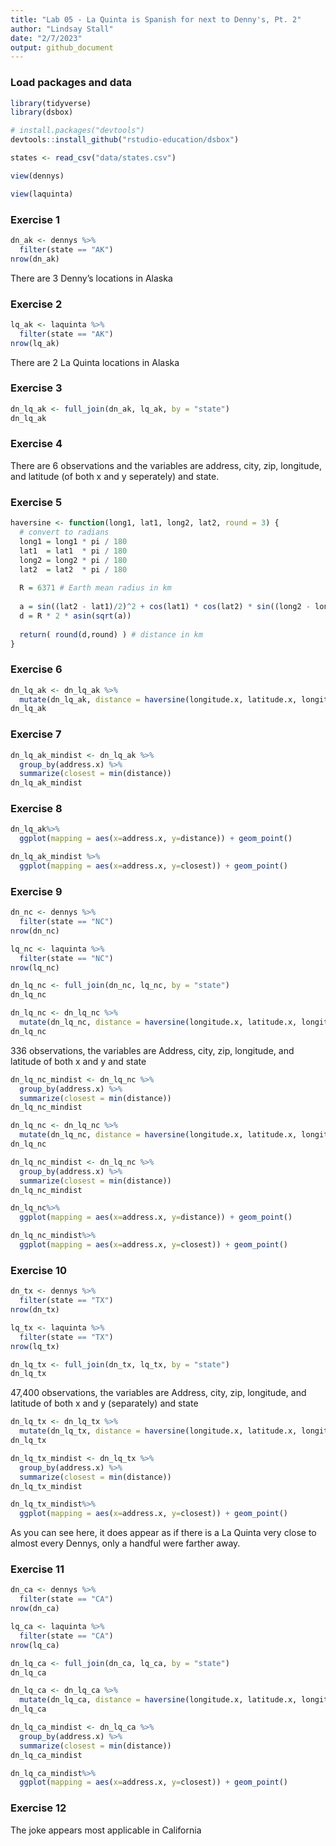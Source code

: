```yaml
---
title: "Lab 05 - La Quinta is Spanish for next to Denny's, Pt. 2"
author: "Lindsay Stall"
date: "2/7/2023"
output: github_document
---
```


### Load packages and data


```r
library(tidyverse) 
library(dsbox) 
```

```r
# install.packages("devtools")
devtools::install_github("rstudio-education/dsbox")
```


```r
states <- read_csv("data/states.csv")
```

```r
view(dennys)
```

```r
view(laquinta)
```

### Exercise 1

```r
dn_ak <- dennys %>%
  filter(state == "AK")
nrow(dn_ak)
```

There are 3 Denny's locations in Alaska

### Exercise 2

```r
lq_ak <- laquinta %>%
  filter(state == "AK")
nrow(lq_ak)
```

There are 2 La Quinta locations in Alaska


### Exercise 3

```r
dn_lq_ak <- full_join(dn_ak, lq_ak, by = "state")
dn_lq_ak
```

### Exercise 4 
There are 6 observations and the variables are address, city, zip, longitude, and latitude (of both x and y seperately) and state.


### Exercise 5

```r
haversine <- function(long1, lat1, long2, lat2, round = 3) {
  # convert to radians
  long1 = long1 * pi / 180
  lat1  = lat1  * pi / 180
  long2 = long2 * pi / 180
  lat2  = lat2  * pi / 180
  
  R = 6371 # Earth mean radius in km
  
  a = sin((lat2 - lat1)/2)^2 + cos(lat1) * cos(lat2) * sin((long2 - long1)/2)^2
  d = R * 2 * asin(sqrt(a))
  
  return( round(d,round) ) # distance in km
}
```


### Exercise 6

```r
dn_lq_ak <- dn_lq_ak %>%
  mutate(dn_lq_ak, distance = haversine(longitude.x, latitude.x, longitude.y, latitude.y, round = 3))
dn_lq_ak
```


### Exercise 7

```r
dn_lq_ak_mindist <- dn_lq_ak %>%
  group_by(address.x) %>%
  summarize(closest = min(distance))
dn_lq_ak_mindist
```


### Exercise 8

```r
dn_lq_ak%>%
  ggplot(mapping = aes(x=address.x, y=distance)) + geom_point()
```

```r
dn_lq_ak_mindist %>%
  ggplot(mapping = aes(x=address.x, y=closest)) + geom_point()
```


### Exercise 9

```r
dn_nc <- dennys %>%
  filter(state == "NC")
nrow(dn_nc)
```

```r
lq_nc <- laquinta %>%
  filter(state == "NC")
nrow(lq_nc)
```

```r
dn_lq_nc <- full_join(dn_nc, lq_nc, by = "state")
dn_lq_nc
```

```r
dn_lq_nc <- dn_lq_nc %>%
  mutate(dn_lq_nc, distance = haversine(longitude.x, latitude.x, longitude.y, latitude.y, round = 3))
dn_lq_nc
```

336 observations, the variables are Address, city, zip, longitude, and latitude of both x and y and state

```r
dn_lq_nc_mindist <- dn_lq_nc %>%
  group_by(address.x) %>%
  summarize(closest = min(distance))
dn_lq_nc_mindist
```
```r
dn_lq_nc <- dn_lq_nc %>%
  mutate(dn_lq_nc, distance = haversine(longitude.x, latitude.x, longitude.y, latitude.y, round = 3))
dn_lq_nc
```

```r
dn_lq_nc_mindist <- dn_lq_nc %>%
  group_by(address.x) %>%
  summarize(closest = min(distance))
dn_lq_nc_mindist
```

```r
dn_lq_nc%>%
  ggplot(mapping = aes(x=address.x, y=distance)) + geom_point()
```


```r
dn_lq_nc_mindist%>%
  ggplot(mapping = aes(x=address.x, y=closest)) + geom_point()
```



### Exercise 10
```r
dn_tx <- dennys %>%
  filter(state == "TX")
nrow(dn_tx)
```

```r
lq_tx <- laquinta %>%
  filter(state == "TX")
nrow(lq_tx)
```

```r
dn_lq_tx <- full_join(dn_tx, lq_tx, by = "state")
dn_lq_tx
```

47,400 observations, the variables are Address, city, zip, longitude, and latitude of both x and y (separately) and state

```r
dn_lq_tx <- dn_lq_tx %>%
  mutate(dn_lq_tx, distance = haversine(longitude.x, latitude.x, longitude.y, latitude.y, round = 3))
dn_lq_tx
```

```r
dn_lq_tx_mindist <- dn_lq_tx %>%
  group_by(address.x) %>%
  summarize(closest = min(distance))
dn_lq_tx_mindist
```


```r
dn_lq_tx_mindist%>%
  ggplot(mapping = aes(x=address.x, y=closest)) + geom_point()
```
As you can see here, it does appear as if there is a La Quinta very close to almost every Dennys, only a handful were farther away.


### Exercise 11


```r
dn_ca <- dennys %>%
  filter(state == "CA")
nrow(dn_ca)
```

```r
lq_ca <- laquinta %>%
  filter(state == "CA")
nrow(lq_ca)
```

```r
dn_lq_ca <- full_join(dn_ca, lq_ca, by = "state")
dn_lq_ca
```



```r
dn_lq_ca <- dn_lq_ca %>%
  mutate(dn_lq_ca, distance = haversine(longitude.x, latitude.x, longitude.y, latitude.y, round = 3))
dn_lq_ca
```

```r
dn_lq_ca_mindist <- dn_lq_ca %>%
  group_by(address.x) %>%
  summarize(closest = min(distance))
dn_lq_ca_mindist
```



```r
dn_lq_ca_mindist%>%
  ggplot(mapping = aes(x=address.x, y=closest)) + geom_point()
```



### Exercise 12

The joke appears most applicable in California


